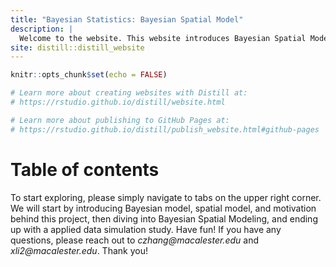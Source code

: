 ```yaml
---
title: "Bayesian Statistics: Bayesian Spatial Model"
description: |
  Welcome to the website. This website introduces Bayesian Spatial Model in bayesian statistics. This is a class project from course STAT 454: Bayesian Statistics at Macalester College. The contents in this blog are collaborative efforts from Cynthia Zhang and Xiang Li.
site: distill::distill_website
---
```


```r
knitr::opts_chunk$set(echo = FALSE)

# Learn more about creating websites with Distill at:
# https://rstudio.github.io/distill/website.html

# Learn more about publishing to GitHub Pages at:
# https://rstudio.github.io/distill/publish_website.html#github-pages

```

# Table of contents
To start exploring, please simply navigate to tabs on the upper right corner. We will start by introducing Bayesian model, spatial model, and motivation behind this project, then diving into Bayesian Spatial Modeling, and ending up with a applied data simulation study. Have fun!
If you have any questions, please reach out to *czhang@macalester.edu* and *xli2@macalester.edu*. Thank you!